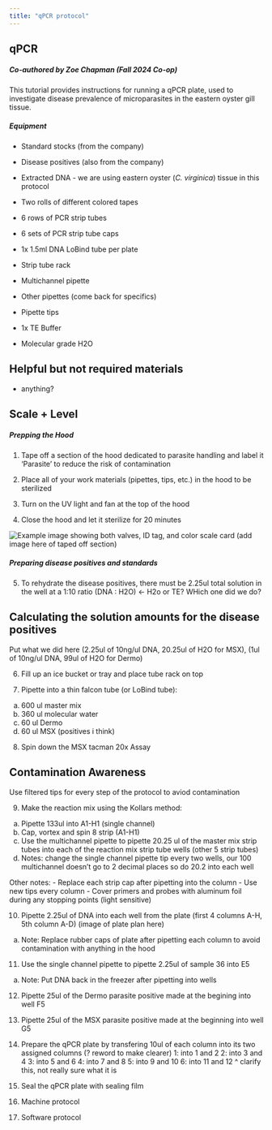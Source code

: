 ```yaml
---
title: "qPCR protocol"
---
```


## qPCR
##### Co-authored by Zoe Chapman (Fall 2024 Co-op)
This tutorial provides instructions for running a qPCR plate, used to investigate disease prevalence of microparasites in the eastern oyster gill tissue.

##### **Equipment** {.unnumbered}

-   Standard stocks (from the company)

-   Disease positives (also from the company)

-   Extracted DNA - we are using eastern oyster (*C. virginica*) tissue in this protocol

-   Two rolls of different colored tapes

-   6 rows of PCR strip tubes

-   6 sets of PCR strip tube caps

-   1x 1.5ml DNA LoBind tube per plate

-   Strip tube rack

-   Multichannel pipette

-   Other pipettes (come back for specifics)

-   Pipette tips

-   1x TE Buffer

-   Molecular grade H2O

::: {.callout}
## Helpful but not required materials {.unnumbered}
-   anything?
:::

::: {.callout-important}
## Scale + Level

:::

##### **Prepping the Hood** 
1. Tape off a section of the hood dedicated to parasite handling and label it 'Parasite' to reduce the risk of contamination

2. Place all of your work materials (pipettes, tips, etc.) in the hood to be sterilized

3. Turn on the UV light and fan at the top of the hood

4. Close the hood and let it sterilize for 20 minutes

![Example image showing both valves, ID tag, and color scale card](img/1_polydora_frame_example.png) (add image here of taped off section)

##### **Preparing disease positives and standards** 
5. To rehydrate the disease positives, there must be 2.25ul total solution in the well at a 1:10 ratio (DNA : H2O) <- H2o or TE? WHich one did we do?

::: {.callout-note}
## Calculating the solution amounts for the disease positives
Put what we did here (2.25ul of 10ng/ul DNA, 20.25ul of H2O for MSX), (1ul of 10ng/ul DNA, 99ul of H2O for Dermo)
:::

6. Fill up an ice bucket or tray and place tube rack on top

7. Pipette into a thin falcon tube (or LoBind tube): 
  a. 600 ul master mix
  b. 360 ul molecular water
  c. 60 ul Dermo
  d. 60 ul MSX (positives i think)

8. Spin down the MSX tacman 20x Assay

::: {.callout-note}
## Contamination Awareness
Use filtered tips for every step of the protocol to aviod contamination
:::

9. Make the reaction mix using the Kollars method: 
  a. Pipette 133ul into A1-H1 (single channel) 
  b. Cap, vortex and spin 8 strip (A1-H1)
  c. Use the multichannel pipette to pipette 20.25 ul of the master mix strip tubes into each of the reaction mix strip tube wells (other 5 strip tubes) 
  d. Notes: change the single channel pipette tip every two wells, our 100 multichannel doesn't go to 2 decimal places so do 20.2 into each well

Other notes: 
- Replace each strip cap after pipetting into the column
- Use new tips every column
- Cover primers and probes with aluminum foil during any stopping points (light sensitive)

10. Pipette 2.25ul of DNA into each well from the plate (first 4 columns A-H, 5th column A-D) (image of plate plan here) 
  a. Note: Replace rubber caps of plate after pipetting each column to avoid contamination with anything in the hood

11. Use the single channel pipette to pipette 2.25ul of sample 36 into E5
  a. Note: Put DNA back in the freezer after pipetting into wells

12. Pipette 25ul of the Dermo parasite positive made at the begining into well F5

13. Pipette 25ul of the MSX parasite positive made at the beginning into well G5

14. Prepare the qPCR plate by transfering 10ul of each column into its two assigned columns (? reword to make clearer)
  1: into 1 and 2
  2: into 3 and 4
  3: into 5 and 6
  4: into 7 and 8
  5: into 9 and 10
  6: into 11 and 12
^ clarify this, not really sure what it is

15. Seal the qPCR plate with sealing film

16. Machine protocol

17. Software protocol

